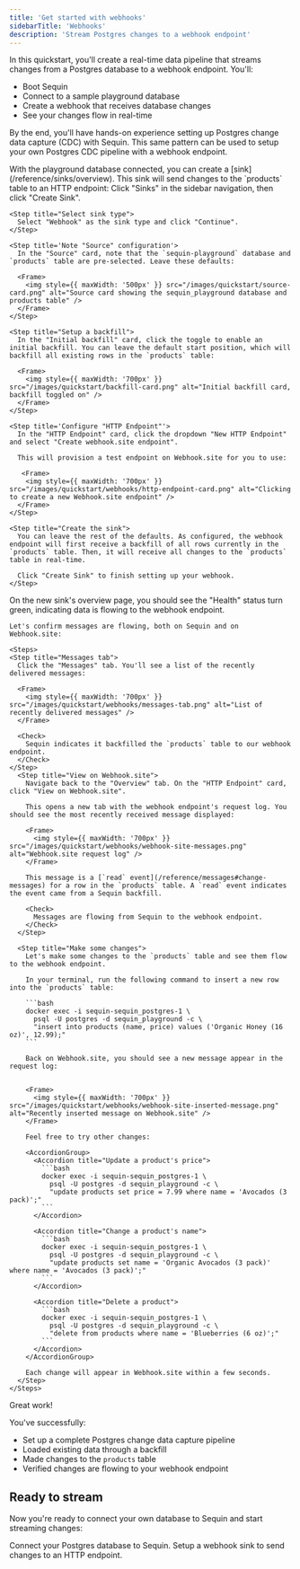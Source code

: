 ```yaml
---
title: 'Get started with webhooks'
sidebarTitle: 'Webhooks'
description: 'Stream Postgres changes to a webhook endpoint'
---
```



In this quickstart, you'll create a real-time data pipeline that streams changes from a Postgres database to a webhook endpoint. You'll:

- Boot Sequin
- Connect to a sample playground database 
- Create a webhook that receives database changes
- See your changes flow in real-time

By the end, you'll have hands-on experience setting up Postgres change data capture (CDC) with Sequin. This same pattern can be used to setup your own Postgres CDC pipeline with a webhook endpoint.

<Steps titleSize="h2">
 <QuickstartInitialSteps />
 <Step title="Create a Webhook Sink" icon="plug">
  With the playground database connected, you can create a [sink](/reference/sinks/overview). This sink will send changes to the `products` table to an HTTP endpoint:

  <Steps>
    <Step title="Navigate to Sinks">
      Click "Sinks" in the sidebar navigation, then click "Create Sink".
    </Step>

    <Step title="Select sink type">
      Select "Webhook" as the sink type and click "Continue".
    </Step>

    <Step title='Note "Source" configuration'>
      In the "Source" card, note that the `sequin-playground` database and `products` table are pre-selected. Leave these defaults:

      <Frame>
        <img style={{ maxWidth: '500px' }} src="/images/quickstart/source-card.png" alt="Source card showing the sequin_playground database and products table" />
      </Frame>
    </Step>

    <Step title="Setup a backfill">
      In the "Initial backfill" card, click the toggle to enable an initial backfill. You can leave the default start position, which will backfill all existing rows in the `products` table:

      <Frame>
        <img style={{ maxWidth: '700px' }} src="/images/quickstart/backfill-card.png" alt="Initial backfill card, backfill toggled on" />
      </Frame>
    </Step>

    <Step title='Configure "HTTP Endpoint"'>
      In the "HTTP Endpoint" card, click the dropdown "New HTTP Endpoint" and select "Create webhook.site endpoint".

      This will provision a test endpoint on Webhook.site for you to use:

       <Frame>
        <img style={{ maxWidth: '700px' }} src="/images/quickstart/webhooks/http-endpoint-card.png" alt="Clicking to create a new Webhook.site endpoint" />
      </Frame>
    </Step>

    <Step title="Create the sink">
      You can leave the rest of the defaults. As configured, the webhook endpoint will first receive a backfill of all rows currently in the `products` table. Then, it will receive all changes to the `products` table in real-time.

      Click "Create Sink" to finish setting up your webhook.
    </Step>
  </Steps>
 </Step>

  <Step title="See changes flow to the webhook endpoint" icon="waveform-lines">
    On the new sink's overview page, you should see the "Health" status turn green, indicating data is flowing to the webhook endpoint.

    Let's confirm messages are flowing, both on Sequin and on Webhook.site:

    <Steps>
    <Step title="Messages tab">
      Click the "Messages" tab. You'll see a list of the recently delivered messages:

      <Frame>
        <img style={{ maxWidth: '700px' }} src="/images/quickstart/webhooks/messages-tab.png" alt="List of recently delivered messages" />
      </Frame>

      <Check>
        Sequin indicates it backfilled the `products` table to our webhook endpoint.
      </Check>
    </Step>
      <Step title="View on Webhook.site">
        Navigate back to the "Overview" tab. On the "HTTP Endpoint" card, click "View on Webhook.site".

        This opens a new tab with the webhook endpoint's request log. You should see the most recently received message displayed:

        <Frame>
          <img style={{ maxWidth: '700px' }} src="/images/quickstart/webhooks/webhook-site-messages.png" alt="Webhook.site request log" />
        </Frame>

        This message is a [`read` event](/reference/messages#change-messages) for a row in the `products` table. A `read` event indicates the event came from a Sequin backfill.

        <Check>
          Messages are flowing from Sequin to the webhook endpoint.
        </Check>
      </Step>

      <Step title="Make some changes">
        Let's make some changes to the `products` table and see them flow to the webhook endpoint.

        In your terminal, run the following command to insert a new row into the `products` table:

        ```bash
        docker exec -i sequin-sequin_postgres-1 \
          psql -U postgres -d sequin_playground -c \
          "insert into products (name, price) values ('Organic Honey (16 oz)', 12.99);"
        ```

        Back on Webhook.site, you should see a new message appear in the request log:

        
        <Frame>
          <img style={{ maxWidth: '700px' }} src="/images/quickstart/webhooks/webhook-site-inserted-message.png" alt="Recently inserted message on Webhook.site" />
        </Frame>

        Feel free to try other changes:

        <AccordionGroup>
          <Accordion title="Update a product's price">
            ```bash
            docker exec -i sequin-sequin_postgres-1 \
              psql -U postgres -d sequin_playground -c \
              "update products set price = 7.99 where name = 'Avocados (3 pack)';"
            ```
          </Accordion>

          <Accordion title="Change a product's name">
            ```bash
            docker exec -i sequin-sequin_postgres-1 \
              psql -U postgres -d sequin_playground -c \
              "update products set name = 'Organic Avocados (3 pack)' where name = 'Avocados (3 pack)';"
            ```
          </Accordion>

          <Accordion title="Delete a product">
            ```bash
            docker exec -i sequin-sequin_postgres-1 \
              psql -U postgres -d sequin_playground -c \
              "delete from products where name = 'Blueberries (6 oz)';"
            ```
          </Accordion>
        </AccordionGroup>

        Each change will appear in Webhook.site within a few seconds.
      </Step>
    </Steps>
  </Step>
</Steps>

<Check>
  Great work!
</Check>

You've successfully:

- Set up a complete Postgres change data capture pipeline
- Loaded existing data through a backfill
- Made changes to the `products` table
- Verified changes are flowing to your webhook endpoint

## Ready to stream

Now you're ready to connect your own database to Sequin and start streaming changes:

<CardGroup cols={2}>
  <Card title="Guide: Connect Postgres" icon="elephant" href="/connect-postgres">
    Connect your Postgres database to Sequin.
  </Card>
  <Card title="Guide: Setting up a webhook sink" icon="webhook" href="/how-to/stream-postgres-to-a-webhook-endpoint">
    Setup a webhook sink to send changes to an HTTP endpoint.
  </Card>
</CardGroup>